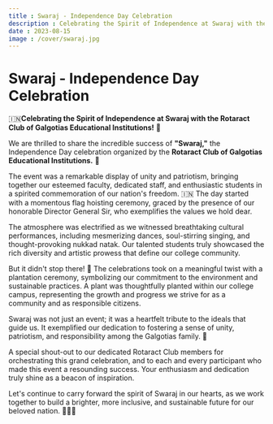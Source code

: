 ```yaml
---
title : Swaraj - Independence Day Celebration
description : Celebrating the Spirit of Independence at Swaraj with the Rotaract Club of Galgotias Educational Institutions!
date : 2023-08-15
image : /cover/swaraj.jpg
---
```


# Swaraj - Independence Day Celebration

🇮🇳**Celebrating the Spirit of Independence at Swaraj with the Rotaract Club of Galgotias Educational Institutions!** 🎉

We are thrilled to share the incredible success of **"Swaraj,"** the Independence Day celebration organized by the **Rotaract Club of Galgotias Educational Institutions.** 🎈

The event was a remarkable display of unity and patriotism, bringing together our esteemed faculty, dedicated staff, and enthusiastic students in a spirited commemoration of our nation's freedom. 🇮🇳 The day started with a momentous flag hoisting ceremony, graced by the presence of our honorable Director General Sir, who exemplifies the values we hold dear.

The atmosphere was electrified as we witnessed breathtaking cultural performances, including mesmerizing dances, soul-stirring singing, and thought-provoking nukkad natak. Our talented students truly showcased the rich diversity and artistic prowess that define our college community.

But it didn't stop there! 🌱 The celebrations took on a meaningful twist with a plantation ceremony, symbolizing our commitment to the environment and sustainable practices. A plant was thoughtfully planted within our college campus, representing the growth and progress we strive for as a community and as responsible citizens.

Swaraj was not just an event; it was a heartfelt tribute to the ideals that guide us. It exemplified our dedication to fostering a sense of unity, patriotism, and responsibility among the Galgotias family. 💪

A special shout-out to our dedicated Rotaract Club members for orchestrating this grand celebration, and to each and every participant who made this event a resounding success. Your enthusiasm and dedication truly shine as a beacon of inspiration.

Let's continue to carry forward the spirit of Swaraj in our hearts, as we work together to build a brighter, more inclusive, and sustainable future for our beloved nation. 🌟🇮🇳